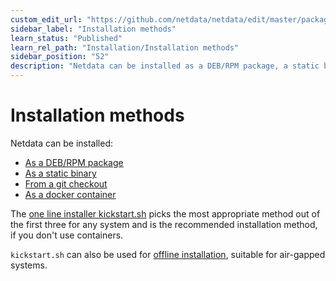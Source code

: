 ```yaml
---
custom_edit_url: "https://github.com/netdata/netdata/edit/master/packaging/installer/methods/methods.md"
sidebar_label: "Installation methods"
learn_status: "Published"
learn_rel_path: "Installation/Installation methods"
sidebar_position: "52"
description: "Netdata can be installed as a DEB/RPM package, a static binary, a docker container or from source"
---
```



# Installation methods

Netdata can be installed:

- [As a DEB/RPM package](/docs/nightly/installation/installation-methods/native-deb-rpm-packages)
- [As a static binary](/docs/nightly/installation/installation-methods/static-binary-packages)
- [From a git checkout](/docs/nightly/installation/installation-methods/from-a-git-checkout)
- [As a docker container](/docs/nightly/installation/installation-methods/docker)

The [one line installer kickstart.sh](/docs/nightly/installation/installation-methods/one-line-installer-kickstart.sh)
picks the most appropriate method out of the first three for any system
and is the recommended installation method, if you don't use containers.

`kickstart.sh` can also be used for 
[offline installation](/docs/nightly/installation/installation-methods/offline-systems),
suitable for air-gapped systems.
